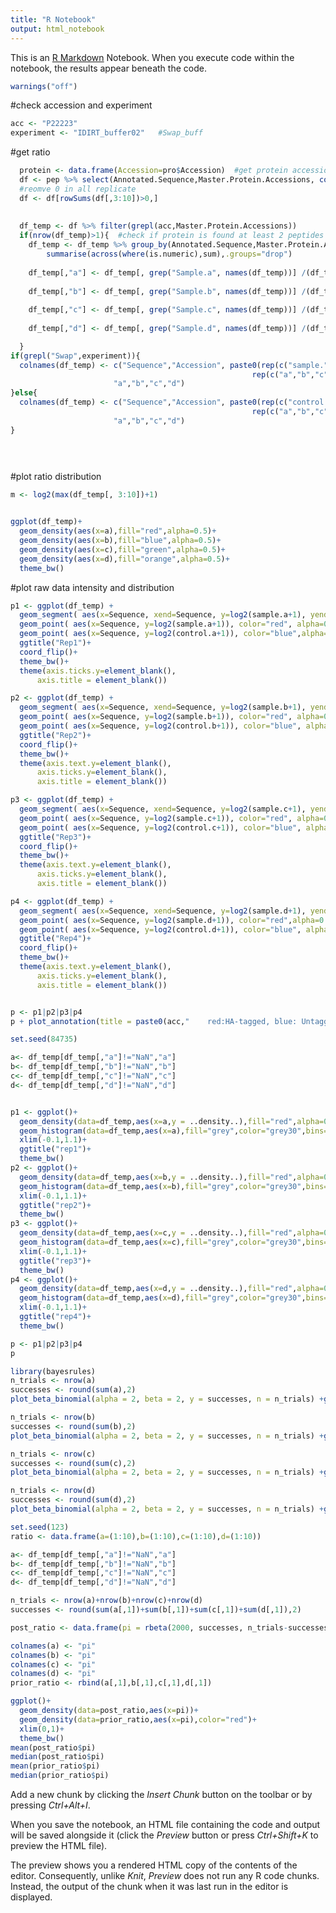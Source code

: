 ```yaml
---
title: "R Notebook"
output: html_notebook
---
```


This is an [R Markdown](http://rmarkdown.rstudio.com) Notebook. When you execute code within the notebook, the results appear beneath the code. 
```r
warnings("off")
```


#check accession and experiment
```r
acc <- "P22223"
experiment <- "IDIRT_buffer02"   #Swap_buff
```


#get ratio
```r
  protein <- data.frame(Accession=pro$Accession)  #get protein accession
  df <- pep %>% select(Annotated.Sequence,Master.Protein.Accessions, contains(experiment))
  #reomve 0 in all replicate
  df <- df[rowSums(df[,3:10])>0,]
  
  
  df_temp <- df %>% filter(grepl(acc,Master.Protein.Accessions))
  if(nrow(df_temp)>1){  #check if protein is found at least 2 peptides in this buffer
    df_temp <- df_temp %>% group_by(Annotated.Sequence,Master.Protein.Accessions) %>%  #group the same peptide
        summarise(across(where(is.numeric),sum),.groups="drop")
      
    df_temp[,"a"] <- df_temp[, grep("Sample.a", names(df_temp))] /(df_temp[, grep("Sample.a", names(df_temp))]+df_temp[grep("Control.a", names(df_temp))])
      
    df_temp[,"b"] <- df_temp[, grep("Sample.b", names(df_temp))] /(df_temp[, grep("Sample.b", names(df_temp))]+df_temp[grep("Control.b", names(df_temp))])
      
    df_temp[,"c"] <- df_temp[, grep("Sample.c", names(df_temp))] /(df_temp[, grep("Sample.c", names(df_temp))]+df_temp[grep("Control.c", names(df_temp))])
      
    df_temp[,"d"] <- df_temp[, grep("Sample.d", names(df_temp))] /(df_temp[, grep("Sample.d", names(df_temp))]+df_temp[grep("Control.d", names(df_temp))])

  }
if(grepl("Swap",experiment)){
  colnames(df_temp) <- c("Sequence","Accession", paste0(rep(c("sample.","control."),4),
                                                      rep(c("a","b","c","d"),each=2)),
                       "a","b","c","d")
}else{
  colnames(df_temp) <- c("Sequence","Accession", paste0(rep(c("control.","sample."),4),
                                                      rep(c("a","b","c","d"),each=2)),
                       "a","b","c","d")
}

                       
  
```

#plot ratio distribution
```r
m <- log2(max(df_temp[, 3:10])+1)


ggplot(df_temp)+
  geom_density(aes(x=a),fill="red",alpha=0.5)+
  geom_density(aes(x=b),fill="blue",alpha=0.5)+
  geom_density(aes(x=c),fill="green",alpha=0.5)+
  geom_density(aes(x=d),fill="orange",alpha=0.5)+
  theme_bw()
```

#plot raw data intensity and distribution
```r
p1 <- ggplot(df_temp) +
  geom_segment( aes(x=Sequence, xend=Sequence, y=log2(sample.a+1), yend=log2(control.a+1)), color="grey") +
  geom_point( aes(x=Sequence, y=log2(sample.a+1)), color="red", alpha=0.5,size=3 ) +
  geom_point( aes(x=Sequence, y=log2(control.a+1)), color="blue",alpha=0.5, size=3 ) +
  ggtitle("Rep1")+
  coord_flip()+
  theme_bw()+
  theme(axis.ticks.y=element_blank(),
      axis.title = element_blank())

p2 <- ggplot(df_temp) +
  geom_segment( aes(x=Sequence, xend=Sequence, y=log2(sample.b+1), yend=log2(control.b+1)), color="grey") +
  geom_point( aes(x=Sequence, y=log2(sample.b+1)), color="red", alpha=0.5,size=3 ) +
  geom_point( aes(x=Sequence, y=log2(control.b+1)), color="blue", alpha=0.5,size=3 ) +
  ggtitle("Rep2")+
  coord_flip()+
  theme_bw()+
  theme(axis.text.y=element_blank(),
      axis.ticks.y=element_blank(),
      axis.title = element_blank())

p3 <- ggplot(df_temp) +
  geom_segment( aes(x=Sequence, xend=Sequence, y=log2(sample.c+1), yend=log2(control.c+1)), color="grey") +
  geom_point( aes(x=Sequence, y=log2(sample.c+1)), color="red", alpha=0.5,size=3 ) +
  geom_point( aes(x=Sequence, y=log2(control.c+1)), color="blue", alpha=0.5,size=3 ) +
  ggtitle("Rep3")+
  coord_flip()+
  theme_bw()+
  theme(axis.text.y=element_blank(),
      axis.ticks.y=element_blank(),
      axis.title = element_blank())

p4 <- ggplot(df_temp) +
  geom_segment( aes(x=Sequence, xend=Sequence, y=log2(sample.d+1), yend=log2(control.d+1)), color="grey") +
  geom_point( aes(x=Sequence, y=log2(sample.d+1)), color="red",alpha=0.5, size=3 ) +
  geom_point( aes(x=Sequence, y=log2(control.d+1)), color="blue", alpha=0.5,size=3 ) +
  ggtitle("Rep4")+
  coord_flip()+
  theme_bw()+
  theme(axis.text.y=element_blank(),
      axis.ticks.y=element_blank(),
      axis.title = element_blank())


p <- p1|p2|p3|p4
p + plot_annotation(title = paste0(acc,"    red:HA-tagged, blue: Untagged"))


```



```r
set.seed(84735)

a<- df_temp[df_temp[,"a"]!="NaN","a"]
b<- df_temp[df_temp[,"b"]!="NaN","b"]
c<- df_temp[df_temp[,"c"]!="NaN","c"]
d<- df_temp[df_temp[,"d"]!="NaN","d"]


p1 <- ggplot()+
  geom_density(data=df_temp,aes(x=a,y = ..density..),fill="red",alpha=0.5)+
  geom_histogram(data=df_temp,aes(x=a),fill="grey",color="grey30",bins=20)+
  xlim(-0.1,1.1)+
  ggtitle("rep1")+
  theme_bw()
p2 <- ggplot()+
  geom_density(data=df_temp,aes(x=b,y = ..density..),fill="red",alpha=0.5)+
  geom_histogram(data=df_temp,aes(x=b),fill="grey",color="grey30",bins=20)+
  xlim(-0.1,1.1)+
  ggtitle("rep2")+
  theme_bw()
p3 <- ggplot()+
  geom_density(data=df_temp,aes(x=c,y = ..density..),fill="red",alpha=0.5)+
  geom_histogram(data=df_temp,aes(x=c),fill="grey",color="grey30",bins=20)+
  xlim(-0.1,1.1)+
  ggtitle("rep3")+
  theme_bw()
p4 <- ggplot()+
  geom_density(data=df_temp,aes(x=d,y = ..density..),fill="red",alpha=0.5)+
  geom_histogram(data=df_temp,aes(x=d),fill="grey",color="grey30",bins=20)+
  xlim(-0.1,1.1)+
  ggtitle("rep4")+
  theme_bw()

p <- p1|p2|p3|p4
p

```

```r
library(bayesrules)
n_trials <- nrow(a)
successes <- round(sum(a),2)
plot_beta_binomial(alpha = 2, beta = 2, y = successes, n = n_trials) +ggtitle("rep1")

n_trials <- nrow(b)
successes <- round(sum(b),2)
plot_beta_binomial(alpha = 2, beta = 2, y = successes, n = n_trials) +ggtitle("rep2")

n_trials <- nrow(c)
successes <- round(sum(c),2)
plot_beta_binomial(alpha = 2, beta = 2, y = successes, n = n_trials) +ggtitle("rep3")

n_trials <- nrow(d)
successes <- round(sum(d),2)
plot_beta_binomial(alpha = 2, beta = 2, y = successes, n = n_trials) +ggtitle("rep4")

```



```r
set.seed(123)
ratio <- data.frame(a=(1:10),b=(1:10),c=(1:10),d=(1:10))

a<- df_temp[df_temp[,"a"]!="NaN","a"]
b<- df_temp[df_temp[,"b"]!="NaN","b"]
c<- df_temp[df_temp[,"c"]!="NaN","c"]
d<- df_temp[df_temp[,"d"]!="NaN","d"]

n_trials <- nrow(a)+nrow(b)+nrow(c)+nrow(d)
successes <- round(sum(a[,1])+sum(b[,1])+sum(c[,1])+sum(d[,1]),2)

post_ratio <- data.frame(pi = rbeta(2000, successes, n_trials-successes))

colnames(a) <- "pi"
colnames(b) <- "pi"
colnames(c) <- "pi"
colnames(d) <- "pi"
prior_ratio <- rbind(a[,1],b[,1],c[,1],d[,1])

ggplot()+
  geom_density(data=post_ratio,aes(x=pi))+
  geom_density(data=prior_ratio,aes(x=pi),color="red")+
  xlim(0,1)+
  theme_bw()
mean(post_ratio$pi)
median(post_ratio$pi)
mean(prior_ratio$pi)
median(prior_ratio$pi)
```






Add a new chunk by clicking the *Insert Chunk* button on the toolbar or by pressing *Ctrl+Alt+I*.

When you save the notebook, an HTML file containing the code and output will be saved alongside it (click the *Preview* button or press *Ctrl+Shift+K* to preview the HTML file).

The preview shows you a rendered HTML copy of the contents of the editor. Consequently, unlike *Knit*, *Preview* does not run any R code chunks. Instead, the output of the chunk when it was last run in the editor is displayed.
